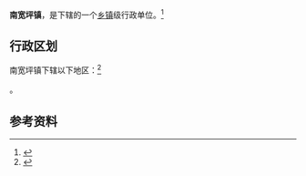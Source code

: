 {{中国乡级行政区|61/10/24/107/000}}

'''南宽坪镇'''，是{{PRC admin/fullname|61/10/24/107/000|3}}下辖的一个[[乡镇|乡镇]]级行政单位。<ref>{{PRC admin/ref sgc|{{PRC admin/parent|61/10/24/107/000}}}}</ref>

== 行政区划 ==

南宽坪镇下辖以下地区：<ref>{{PRC admin/ref sgc|61/10/24/107/000}}</ref>

{{PRC admin/children|61/10/24/107/000}}。

== 参考资料 ==

{{reflist}}

{{行政区划小作品}}
{{PRC admin/navcat|61/10/24/107/000}}